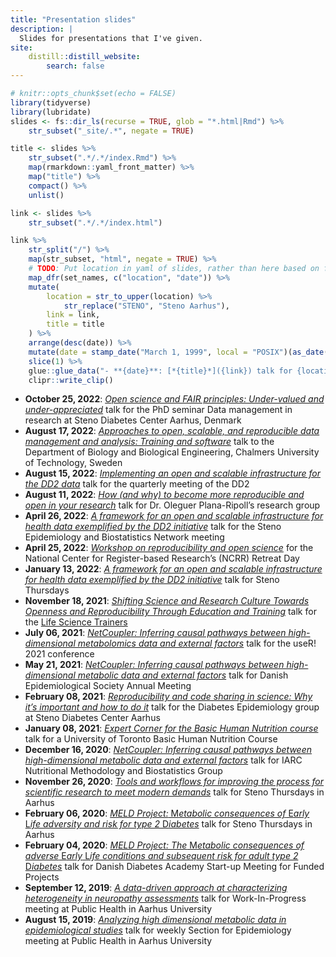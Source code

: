 ```yaml
---
title: "Presentation slides"
description: |
  Slides for presentations that I've given.
site: 
    distill::distill_website:
        search: false
---
```


```r
# knitr::opts_chunk$set(echo = FALSE)
library(tidyverse)
library(lubridate)
slides <- fs::dir_ls(recurse = TRUE, glob = "*.html|Rmd") %>% 
    str_subset("_site/.*", negate = TRUE) 

title <- slides %>% 
    str_subset(".*/.*/index.Rmd") %>% 
    map(rmarkdown::yaml_front_matter) %>% 
    map("title") %>% 
    compact() %>% 
    unlist()

link <- slides %>% 
    str_subset(".*/.*/index.html") 

link %>%
    str_split("/") %>%
    map(str_subset, "html", negate = TRUE) %>%
    # TODO: Put location in yaml of slides, rather than here based on filename
    map_dfr(set_names, c("location", "date")) %>%
    mutate(
        location = str_to_upper(location) %>%
            str_replace("STENO", "Steno Aarhus"),
        link = link,
        title = title
    ) %>%
    arrange(desc(date)) %>%
    mutate(date = stamp_date("March 1, 1999", local = "POSIX")(as_date(date))) %>%
    slice(1) %>%
    glue::glue_data("- **{date}**: [*{title}*]({link}) talk for {location}") %>%
    clipr::write_clip()
```

-   **October 25, 2022**: [*Open science and FAIR principles: Under-valued and under-appreciated*](steno/2022-10-25/index.html) talk for the PhD seminar Data management in research at Steno Diabetes Center Aarhus, Denmark
-   **August 17, 2022**: [*Approaches to open, scalable, and reproducible data management and analysis: Training and software*](misc/2022-08-17/index.html) talk to the Department of Biology and Biological Engineering, Chalmers University of Technology, Sweden
-   **August 15, 2022**: [*Implementing an open and scalable infrastructure for the DD2 data*](misc/2022-08-15/index.html) talk for the quarterly meeting of the DD2
-   **August 11, 2022**: [*How (and why) to become more reproducible and open in your research*](au/2022-08-11/index.html) talk for Dr. Oleguer Plana-Ripoll's research group
-   **April 26, 2022**: [*A framework for an open and scalable infrastructure for health data exemplified by the DD2 initiative*](steno/2022-04-26/index.html) talk for the Steno Epidemiology and Biostatistics Network meeting
-   **April 25, 2022**: [*Workshop on reproducibility and open science*](au/2022-04-25/index.html) for the National Center for Register-based Research's (NCRR) Retreat Day
-   **January 13, 2022**: [*A framework for an open and scalable infrastructure for health data exemplified by the DD2 initiative*](steno/2022-01-13/index.html) talk for Steno Thursdays
-   **November 18, 2021**: [*Shifting Science and Research Culture Towards Openness and Reproducibility Through Education and Training*](misc/2021-11-18/index.html) talk for the [Life Science Trainers](https://lifescitrainers.org/2021/11/09/november-2021-how-i-teach-life-scientists-r/)
-   **July 06, 2021**: [*NetCoupler: Inferring causal pathways between high-dimensional metabolomics data and external factors*](user/2021-07-06/index.html) talk for the useR! 2021 conference
-   **May 21, 2021**: [*NetCoupler: Inferring causal pathways between high-dimensional metabolic data and external factors*](des/2021-05-21/index.html) talk for Danish Epidemiological Society Annual Meeting
-   **February 08, 2021**: [*Reproducibility and code sharing in science: Why it's important and how to do it*](steno/2021-02-08/index.html) talk for the Diabetes Epidemiology group at Steno Diabetes Center Aarhus
-   **January 08, 2021**: [*Expert Corner for the Basic Human Nutrition course*](misc/2021-01-08/index.html) talk for a University of Toronto Basic Human Nutrition Course
-   **December 16, 2020**: [*NetCoupler: Inferring causal pathways between high-dimensional metabolic data and external factors*](iarc/2020-12-16/index.html) talk for IARC Nutritional Methodology and Biostatistics Group
-   **November 26, 2020**: [*Tools and workflows for improving the process for scientific research to meet modern demands*](steno/2020-11-26/index.html) talk for Steno Thursdays in Aarhus
-   **February 06, 2020**: [*MELD Project:* M*etabolic consequences of* E*arly* L*ife adversity and risk for type 2* D*iabetes*](steno/2020-02-06/index.html) talk for Steno Thursdays in Aarhus
-   **February 04, 2020**: [*MELD Project: The* M*etabolic consequences of adverse* E*arly* L*ife conditions and subsequent risk for adult type 2* D*iabetes*](dda/2020-02-04/index.html) talk for Danish Diabetes Academy Start-up Meeting for Funded Projects
-   **September 12, 2019**: [*A data-driven approach at characterizing heterogeneity in neuropathy assessments*](au-ph/2019-09-12/index.html) talk for Work-In-Progress meeting at Public Health in Aarhus University
-   **August 15, 2019**: [*Analyzing high dimensional metabolic data in epidemiological studies*](au-ph/2019-08-15/slides.html) talk for weekly Section for Epidemiology meeting at Public Health in Aarhus University
